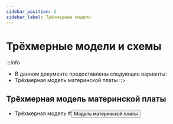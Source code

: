 ```yaml
---
sidebar_position: 2
sidebar_label: Трёхмерные модели
---
```




# Трёхмерные модели и схемы

:::info
* В данном документе предоставлены следующие варианты:
* Трёхмерная модель материнской платы
::>



## Трёхмерная модель материнской платы

* Трёхмерная модель
    #<Button variant="contained" disableElevation href="https://cdn.mellow.klipper.cn/STEP/%D0%A0%D0%B5%D0%B7%D0%B8%D0%BD%D0%B2%D0%B5%D1%80.zip">Модель материнской платы</Button>
